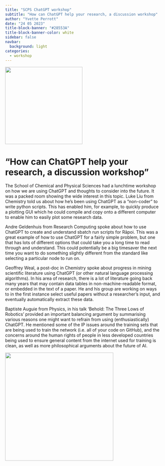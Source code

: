 ```yaml
---
title: "SCPS ChatGPT workshop"
subtitle: "How can ChatGPT help your research, a discussion workshop"
author: "Yvette Perrott"
date: "24 05 2023"
title-block-banner: "#28553A"
title-block-banner-color: white
sidebar: false
navbar:
  background: light
categories: 
  - workshop
---
```

<style>
.quarto-title > h1.title, p.subtitle {
  padding-left: 190px; # prevent long titles (and subtitles) from overlapping logo
}
.quarto-categories {
  padding-left: 110px; # (mostly) prevent categories from overlapping the logo
}
</style>

![](scps_bars.png){height=250 fig-align="center"}

<h1>"How can ChatGPT help your research, a discussion workshop"</h1>

The School of Chemical and Physical Sciences had a lunchtime workshop on how we are using ChatGPT and thoughts to consider into the future.  It was a packed room showing the wide interest in this topic.  Luke Liu from Chemistry told us about how he's been using ChatGPT as a "non-coder" to write python scripts.  This has enabled him, for example, to quickly produce a plotting GUI which he could compile and copy onto a different computer to enable him to easily plot some research data.

Andre Geldenhuis from Research Computing spoke about how to use ChatGPT to create and understand sbatch run scripts for Rāpoi.  This was a great example of how to use ChatGPT for a fairly simple problem, but one that has lots of different options that could take you a long time to read through and understand.  This could potentially be a big timesaver the next time you want to do something slightly different from the standard like selecting a particular node to run on.

Geoffrey Weal, a post-doc in Chemistry spoke about progress in  mining scientific literature using ChatGPT (or other natural language processing algorithms).  In his area of research, there is a lot of literature going back many years that may contain data tables in non-machine-readable format, or embedded in the text of a paper.  He and his group are working on ways to in the first instance select useful papers without a researcher's input, and eventually automatically extract these data.

Baptiste Auguie from Physics, in his talk 'Behold: The Three Lows of Robotics' provided an important balancing argument by  summarising various reasons one might want to refrain from using (enthusiastically) ChatGPT.  He mentioned some of the IP issues around the training sets that are being used to train the network (i.e. all of your code on GitHub), and the concerns around the human rights of people in less developed countries being used to ensure general content from the internet used for training is clean, as well as more philosophical arguments about the future of AI.

![](chat_gpt.png){height=350 fig-align="center"}


